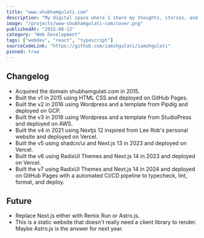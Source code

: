 ```yaml
---
title: "www.shubhamgulati.com"
description: "My digital space where I share my thoughts, stories, and ideas."
image: "/projects/www-shubhamgulati-com/cover.png"
publishedAt: "2015-08-12"
category: "Web Development"
tags: ["webdev", "react", "typescript"]
sourceCodeLink: "https://github.com/iamshgulati/iamshgulati"
pinned: true
---
```


## Changelog

- Acquired the domain shubhamgulati.com in 2015.
- Built the v1 in 2015 using HTML CSS and deployed on GitHub Pages.
- Built the v2 in 2016 using Wordpress and a template from Pipdig and deployed on GCP.
- Built the v3 in 2018 using Wordpress and a template from StudioPress and deployed on AWS.
- Built the v4 in 2021 using Nextjs 12 inspired from Lee Rob's personal website and deployed on Vercel.
- Built the v5 using shadcn/ui and Next.js 13 in 2023 and deployed on Vercel.
- Built the v6 using RadixUI Themes and Next.js 14 in 2023 and deployed on Vercel.
- Built the v7 using RadixUI Themes and Next.js 14 in 2024 and deployed on GitHub Pages with a automated CI/CD pipeline to typecheck, lint, format, and deploy.

## Future

- Replace Next.js either with Remix Run or Astro.js.
- This is a static website that doesn't really need a client library to render. Maybe Astro.js is the answer for next year.